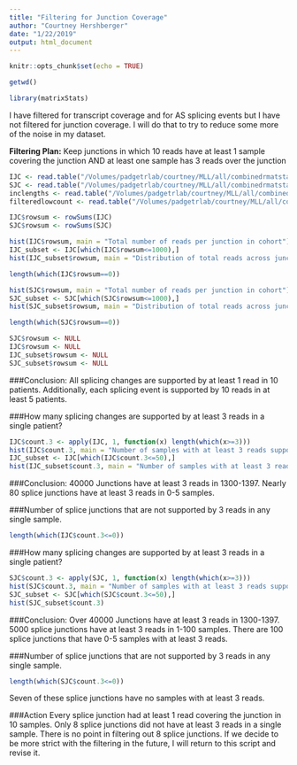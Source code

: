 ```yaml
---
title: "Filtering for Junction Coverage"
author: "Courtney Hershberger"
date: "1/22/2019"
output: html_document
---
```


```r
knitr::opts_chunk$set(echo = TRUE)
```

```r
getwd()
```

```r
library(matrixStats)
```
I have filtered for transcript coverage and for AS splicing events but I have not filtered for junction coverage. I will do that to try to reduce some more of the noise in my dataset.

**Filtering Plan:**
Keep junctions in which 10 reads have at least 1 sample covering the junction AND at least one sample has 3 reads over the junction
```r
IJC <- read.table("/Volumes/padgetrlab/courtney/MLL/all/combinedrmatstable/biologicalrelevance/SE_filteredlowcount_IJC.txt", header=T, stringsAsFactors = FALSE, sep=" ")
SJC <- read.table("/Volumes/padgetrlab/courtney/MLL/all/combinedrmatstable/biologicalrelevance/SE_filteredlowcount_SJC.txt", header=T, stringsAsFactors = FALSE, sep=" ")
inclengths <- read.table("/Volumes/padgetrlab/courtney/MLL/all/combinedrmatstable/biologicalrelevance/SE_inclengths.txt", header=T, stringsAsFactors = FALSE, sep=" ")
filteredlowcount <- read.table("/Volumes/padgetrlab/courtney/MLL/all/combinedrmatstable/biologicalrelevance/SE_filteredlowcount.txt", header=T, stringsAsFactors = FALSE, sep=" ")
```

```r
IJC$rowsum <- rowSums(IJC)
SJC$rowsum <- rowSums(SJC)
```

```r
hist(IJC$rowsum, main = "Total number of reads per junction in cohort")
IJC_subset <- IJC[which(IJC$rowsum<=1000),]
hist(IJC_subset$rowsum, main = "Distribution of total reads across junctions with lower coverage")

length(which(IJC$rowsum==0))
```

```r
hist(SJC$rowsum, main = "Total number of reads per junction in cohort")
SJC_subset <- SJC[which(SJC$rowsum<=1000),]
hist(SJC_subset$rowsum, main = "Distribution of total reads across junctions with lower coverage")

length(which(SJC$rowsum==0))

SJC$rowsum <- NULL
IJC$rowsum <- NULL
IJC_subset$rowsum <- NULL
SJC_subset$rowsum <- NULL 
```
###Conclusion:
All splicing changes are supported by at least 1 read in 10 patients. Additionally, each splicing event is supported by 10 reads in at least 5 patients. 

###How many splicing changes are supported by at least 3 reads in a single patient?
```r
IJC$count.3 <- apply(IJC, 1, function(x) length(which(x>=3)))
hist(IJC$count.3, main = "Number of samples with at least 3 reads supporting a splice junction")
IJC_subset <- IJC[which(IJC$count.3<=50),]
hist(IJC_subset$count.3, main = "Number of samples with at least 3 reads supporting a splice junction")
```
###Conclusion: 
40000 Junctions have at least 3 reads in 1300-1397. Nearly 80 splice junctions have at least 3 reads in 0-5 samples. 


###Number of splice junctions that are not supported by 3 reads in any single sample. 
```r
length(which(IJC$count.3<=0))
```

###How many splicing changes are supported by at least 3 reads in a single patient?
```r
SJC$count.3 <- apply(SJC, 1, function(x) length(which(x>=3)))
hist(SJC$count.3, main = "Number of samples with at least 3 reads supporting a splice junction")
SJC_subset <- SJC[which(SJC$count.3<=50),]
hist(SJC_subset$count.3)
```
###Conclusion: 
Over 40000 Junctions have at least 3 reads in 1300-1397. 5000 splice junctions have at least 3 reads in 1-100 samples.  There are 100 splice junctions that have 0-5 samples with at least 3 reads. 


###Number of splice junctions that are not supported by 3 reads in any single sample. 
```r
length(which(SJC$count.3<=0))
```
Seven of these splice junctions have no samples with at least 3 reads. 

###Action
Every splice junction had at least 1 read covering the junction in 10 samples. Only 8 splice junctions did not have at least 3 reads in a single sample. There is no point in filtering out 8 splice junctions. If we decide to be more strict with the filtering in the future, I will return to this script and revise it. 


